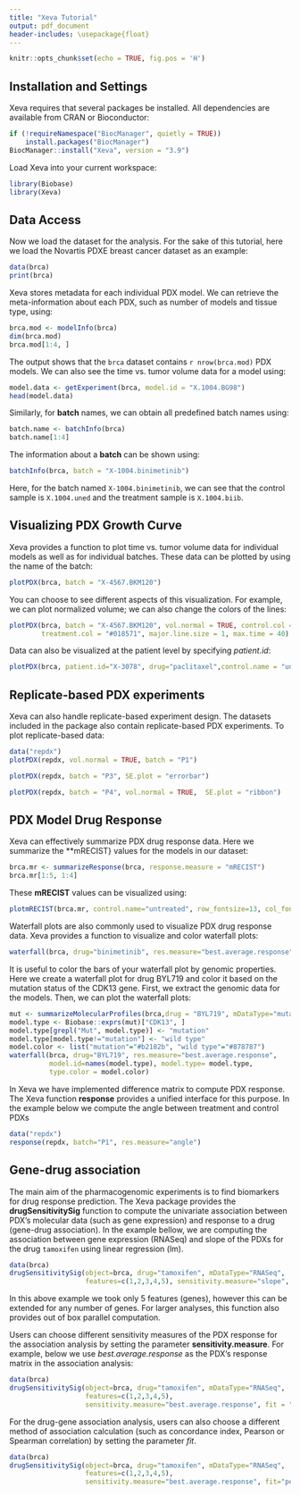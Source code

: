 ```yaml
---
title: "Xeva Tutorial"
output: pdf_document
header-includes: \usepackage{float}
---
```


```r
knitr::opts_chunk$set(echo = TRUE, fig.pos = 'H')

```

## Installation and Settings

Xeva requires that several packages be installed. All dependencies are available from CRAN or Bioconductor:

```r
if (!requireNamespace("BiocManager", quietly = TRUE))
    install.packages("BiocManager")
BiocManager::install("Xeva", version = "3.9")
```

Load Xeva into your current workspace:
```r
library(Biobase)
library(Xeva)
```

## Data Access
Now we load the dataset for the analysis. For the sake of this tutorial, here we load the Novartis PDXE \cite{gao2015high} breast cancer dataset as an example:
```r
data(brca)
print(brca)
```

Xeva stores metadata for each individual PDX model.
We can retrieve the meta-information about each PDX, such as number of models and tissue type, using:
```r
brca.mod <- modelInfo(brca)
dim(brca.mod)
brca.mod[1:4, ]
```
The output shows that the `brca` dataset contains `r nrow(brca.mod)` PDX models.
We can also see the time vs. tumor volume data for a model using:

```r
model.data <- getExperiment(brca, model.id = "X.1004.BG98")
head(model.data)
```

Similarly, for **batch** names, we can obtain all predefined batch names using:

```r
batch.name <- batchInfo(brca)
batch.name[1:4]
```

The information about a **batch** can be shown using:
```r
batchInfo(brca, batch = "X-1004.binimetinib")
```
Here, for the batch named `X-1004.binimetinib`, we can see that the control sample is `X.1004.uned` and the treatment sample is `X.1004.biib`.






## Visualizing PDX Growth Curve

Xeva provides a function to plot time vs. tumor volume data for individual models as well as for individual batches. These data can be plotted by using the name of the batch:
```r
plotPDX(brca, batch = "X-4567.BKM120")
```


You can choose to see different aspects of this visualization. For example, we can plot normalized volume; we can also change the colors of the lines:
```r
plotPDX(brca, batch = "X-4567.BKM120", vol.normal = TRUE, control.col = "#a6611a",
        treatment.col = "#018571", major.line.size = 1, max.time = 40)
```


Data can also be visualized at the patient level by specifying *patient.id*:
```r
plotPDX(brca, patient.id="X-3078", drug="paclitaxel",control.name = "untreated")
```




## Replicate-based PDX experiments
Xeva can also handle replicate-based experiment design. The datasets included in the package also contain replicate-based PDX experiments. To plot replicate-based data:
```r
data("repdx")
plotPDX(repdx, vol.normal = TRUE, batch = "P1")
```

```r
plotPDX(repdx, batch = "P3", SE.plot = "errorbar")
```

```r
plotPDX(repdx, batch = "P4", vol.normal = TRUE,  SE.plot = "ribbon")
```




## PDX Model Drug Response
Xeva can effectively summarize PDX drug response data. Here we summarize the **mRECIST} values for the models in our dataset:

```r
brca.mr <- summarizeResponse(brca, response.measure = "mRECIST")
brca.mr[1:5, 1:4]
```

These **mRECIST** values can be visualized using:

```r
plotmRECIST(brca.mr, control.name="untreated", row_fontsize=13, col_fontsize=12)
```


Waterfall plots are also commonly used to visualize PDX drug response data.
Xeva provides a function to visualize and color waterfall plots:

```r
waterfall(brca, drug="binimetinib", res.measure="best.average.response")
```
  

It is useful to color the bars of your waterfall plot by genomic properties.
Here we create a waterfall plot for drug BYL719 and color it based on the mutation status of the CDK13 gene.
First, we extract the genomic data for the models. Then, we can plot the waterfall plots:

```r
mut <- summarizeMolecularProfiles(brca,drug = "BYL719", mDataType="mutation")
model.type <- Biobase::exprs(mut)["CDK13", ]
model.type[grepl("Mut", model.type)] <- "mutation"
model.type[model.type!="mutation"] <- "wild type"
model.color <- list("mutation"="#b2182b", "wild type"="#878787")
waterfall(brca, drug="BYL719", res.measure="best.average.response",
          model.id=names(model.type), model.type= model.type,
          type.color = model.color)
```


In Xeva we have implemented difference matrix to compute PDX response.
The Xeva function **response** provides a unified interface for this purpose.
In the example below we compute the angle between treatment and control PDXs

```r
data("repdx")
response(repdx, batch="P1", res.measure="angle")
```




## Gene-drug association
The main aim of the pharmacogenomic experiments is to find biomarkers for drug response prediction.
The Xeva package provides the **drugSensitivitySig** function to compute the univariate association between PDX's molecular data (such as gene expression) and response to a drug (gene-drug association). In the example bellow, we are computing the association between gene expression (RNASeq)
and slope of the PDXs for the drug `tamoxifen` using linear regression (lm).

```r
data(brca)
drugSensitivitySig(object=brca, drug="tamoxifen", mDataType="RNASeq",
                   features=c(1,2,3,4,5), sensitivity.measure="slope", fit="lm")
```

In this above example we took only 5 features (genes), however this can be
extended for any number of genes. For larger analyses, this function also provides
out of box parallel computation.

Users can choose different sensitivity measures of the PDX response for the
association analysis by setting the parameter **sensitivity.measure**.
For example, below we use *best.average.response* as
the PDX's response matrix in the association analysis:
```r
data(brca)
drugSensitivitySig(object=brca, drug="tamoxifen", mDataType="RNASeq",
                   features=c(1,2,3,4,5),
                   sensitivity.measure="best.average.response", fit = "lm")
```


For the drug-gene association analysis, users can also choose a different method
of association calculation (such as concordance index, Pearson or Spearman
correlation) by setting the parameter *fit*.

```r
data(brca)
drugSensitivitySig(object=brca, drug="tamoxifen", mDataType="RNASeq",
                   features=c(1,2,3,4,5),
                   sensitivity.measure="best.average.response", fit="pearson")
```
